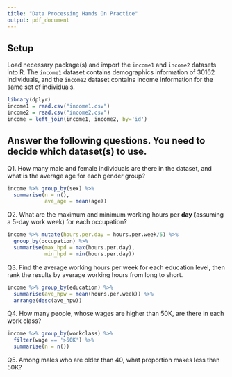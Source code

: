 ---
title: "Data Processing Hands On Practice"
output: pdf_document
---

## Setup

Load necessary package(s) and import the ```income1``` and ```income2``` datasets into R. The ```income1``` dataset contains demographics information of 30162 individuals, and the ```income2``` dataset contains income information for the same set of individuals.
```{r}
library(dplyr)
income1 = read.csv("income1.csv")
income2 = read.csv("income2.csv")
income = left_join(income1, income2, by='id')
```


## Answer the following questions. You need to decide which dataset(s) to use.

Q1. How many male and female individuals are there in the dataset, and what is the average age for each gender group?
```{r}
income %>% group_by(sex) %>%
  summarise(n = n(),
            ave_age = mean(age))
```


Q2. What are the maximum and minimum working hours per **day** (assuming a 5-day work week) for each occupation?
```{r}
income %>% mutate(hours.per.day = hours.per.week/5) %>% 
  group_by(occupation) %>%
  summarise(max_hpd = max(hours.per.day),
            min_hpd = min(hours.per.day))

```


Q3. Find the average working hours per week for each education level, then rank the results by average working hours from long to short.
```{r}
income %>% group_by(education) %>%
  summarise(ave_hpw = mean(hours.per.week)) %>% 
  arrange(desc(ave_hpw))

```

Q4. How many people, whose wages are higher than 50K, are there in each work class?
```{r}
income %>% group_by(workclass) %>%
  filter(wage == '>50K') %>%
  summarise(n = n())

```


Q5. Among males who are older than 40, what proportion makes less than 50K?
```{r}


```